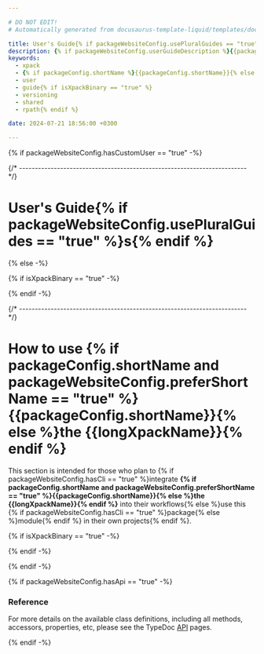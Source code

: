 ```yaml
---

# DO NOT EDIT!
# Automatically generated from docusaurus-template-liquid/templates/docusaurus.

title: User's Guide{% if packageWebsiteConfig.usePluralGuides == "true" %}s{% endif %}
description: {% if packageWebsiteConfig.userGuideDescription %}{{packageWebsiteConfig.userGuideDescription}}{% else %}{% if githubProjectOrganization == "xpack" %}User information, including how to include it in a project, how to instantiate objects, how to call various functions{% elsif githubProjectOrganization == "xpack-dev-tools" %}User information, including the versioning scheme, usage of shared libraries, and RPATH configuration on GNU/Linux.{% else %}TODO{% endif %}{% endif %}.
keywords:
  - xpack
  - {% if packageConfig.shortName %}{{packageConfig.shortName}}{% else %}{{packageName}}{% endif %}
  - user
  - guide{% if isXpackBinary == "true" %}
  - versioning
  - shared
  - rpath{% endif %}

date: 2024-07-21 18:56:00 +0300

---
```


{% if packageWebsiteConfig.hasCustomUser == "true" -%}


{/* ------------------------------------------------------------------------ */}

# User's Guide{% if packageWebsiteConfig.usePluralGuides == "true" %}s{% endif %}

<ProjectContent />

{% else -%}

{% if isXpackBinary == "true" -%}



{% endif -%}


{/* ------------------------------------------------------------------------ */}

# How to use {% if packageConfig.shortName and packageWebsiteConfig.preferShortName == "true" %}{{packageConfig.shortName}}{% else %}the {{longXpackName}}{% endif %}

This section is intended for those who plan to {% if packageWebsiteConfig.hasCli == "true" %}integrate
**{% if packageConfig.shortName and packageWebsiteConfig.preferShortName == "true" %}{{packageConfig.shortName}}{% else %}the {{longXpackName}}{% endif %}** into their workflows{% else %}use this
{% if packageWebsiteConfig.hasCli == "true" %}package{% else %}module{% endif %} in their
own projects{% endif %}.

<More />

{% if isXpackBinary == "true" -%}

<Versioning/>

<LibrariesAndRpath/>

<UseInTesting/>

{% endif -%}

{% endif -%}

{% if packageWebsiteConfig.hasApi == "true" -%}

### Reference

For more details on the available class definitions, including all methods,
accessors, properties, etc,
please see the TypeDoc
[API](/docs/api/) pages.

{% endif -%}
